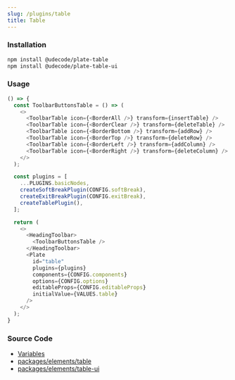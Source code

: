 ```yaml
---
slug: /plugins/table
title: Table
---
```


### Installation

```bash npm2yarn
npm install @udecode/plate-table
npm install @udecode/plate-table-ui
```

### Usage

```ts live
() => {
  const ToolbarButtonsTable = () => (
    <>
      <ToolbarTable icon={<BorderAll />} transform={insertTable} />
      <ToolbarTable icon={<BorderClear />} transform={deleteTable} />
      <ToolbarTable icon={<BorderBottom />} transform={addRow} />
      <ToolbarTable icon={<BorderTop />} transform={deleteRow} />
      <ToolbarTable icon={<BorderLeft />} transform={addColumn} />
      <ToolbarTable icon={<BorderRight />} transform={deleteColumn} />
    </>
  );

  const plugins = [
    ...PLUGINS.basicNodes,
    createSoftBreakPlugin(CONFIG.softBreak),
    createExitBreakPlugin(CONFIG.exitBreak),
    createTablePlugin(),
  ];

  return (
    <>
      <HeadingToolbar>
        <ToolbarButtonsTable />
      </HeadingToolbar>
      <Plate
        id="table"
        plugins={plugins}
        components={CONFIG.components}
        options={CONFIG.options}
        editableProps={CONFIG.editableProps}
        initialValue={VALUES.table}
      />
    </>
  );
}
```

### Source Code

- [Variables](https://github.com/udecode/plate/blob/main/docs/src/live/live.tsx)
- [packages/elements/table](https://github.com/udecode/plate/tree/main/packages/elements/table/src)
- [packages/elements/table-ui](https://github.com/udecode/plate/tree/main/packages/elements/table-ui/src)
